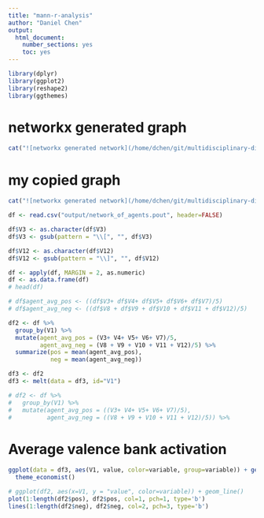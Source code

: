```yaml
---
title: "mann-r-analysis"
author: "Daniel Chen"
output:
  html_document:
    number_sections: yes
    toc: yes
---
```

```r
library(dplyr)
library(ggplot2)
library(reshape2)
library(ggthemes)
```


# networkx generated graph

```r
cat("![networkx generated network](/home/dchen/git/multidisciplinary-diffusion-models-experiments/experiments/02-lens/output/mann-generated.png)")
```

# my copied graph

```r
cat("![networkx generated network](/home/dchen/git/multidisciplinary-diffusion-models-experiments/experiments/02-lens/output/mann-copied.png)")
```


```r
df <- read.csv("output/network_of_agents.pout", header=FALSE)

df$V3 <- as.character(df$V3)
df$V3 <- gsub(pattern = "\\[", "", df$V3)

df$V12 <- as.character(df$V12)
df$V12 <- gsub(pattern = "\\]", "", df$V12)

df <- apply(df, MARGIN = 2, as.numeric)
df <- as.data.frame(df)
# head(df)

# df$agent_avg_pos <- ((df$V3+ df$V4+ df$V5+ df$V6+ df$V7)/5)
# df$agent_avg_neg <- ((df$V8 + df$V9 + df$V10 + df$V11 + df$V12)/5)

df2 <- df %>%
  group_by(V1) %>%
  mutate(agent_avg_pos = (V3+ V4+ V5+ V6+ V7)/5,
         agent_avg_neg = (V8 + V9 + V10 + V11 + V12)/5) %>%
  summarize(pos = mean(agent_avg_pos),
            neg = mean(agent_avg_neg))

df3 <- df2
df3 <- melt(data = df3, id="V1")

# df2 <- df %>%
#   group_by(V1) %>%
#   mutate(agent_avg_pos = ((V3+ V4+ V5+ V6+ V7)/5),
#          agent_avg_neg = ((V8 + V9 + V10 + V11 + V12)/5)) %>%
```

# Average valence bank activation

```r
ggplot(data = df3, aes(V1, value, color=variable, group=variable)) + geom_line() + 
  theme_economist()
```


```r
# ggplot(df2, aes(x=V1, y = "value", color=variable)) + geom_line()
plot(1:length(df2$pos), df2$pos, col=1, pch=1, type='b')
lines(1:length(df2$neg), df2$neg, col=2, pch=3, type='b')
```

